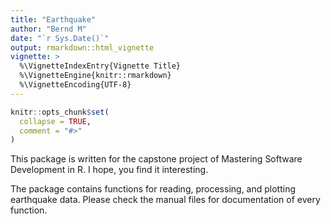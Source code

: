 ```yaml
---
title: "Earthquake"
author: "Bernd M"
date: "`r Sys.Date()`"
output: rmarkdown::html_vignette
vignette: >
  %\VignetteIndexEntry{Vignette Title}
  %\VignetteEngine{knitr::rmarkdown}
  %\VignetteEncoding{UTF-8}
---
```


```r
knitr::opts_chunk$set(
  collapse = TRUE,
  comment = "#>"
)
```

This package is written for the capstone project of Mastering Software Development in R. I hope, you find it interesting.

The package contains functions for reading, processing, and plotting earthquake data. Please check the manual files for documentation of every function.
